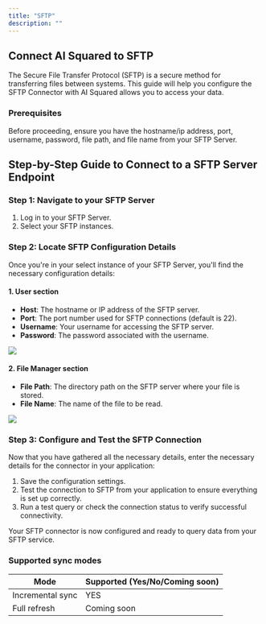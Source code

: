 ```yaml
---
title: "SFTP"
description: ""
---
```


## Connect AI Squared to SFTP

The Secure File Transfer Protocol (SFTP) is a secure method for transferring files between systems. This guide will help you configure the SFTP Connector with AI Squared allows you to access your data.

### Prerequisites

Before proceeding, ensure you have the hostname/ip address, port, username, password, file path, and file name from your SFTP Server.

## Step-by-Step Guide to Connect to a SFTP Server Endpoint

### Step 1: Navigate to your SFTP Server

1. Log in to your SFTP Server.
2. Select your SFTP instances.

### Step 2: Locate SFTP Configuration Details

Once you're in your select instance of your SFTP Server, you'll find the necessary configuration details:
#### 1. User section
- **Host**: The hostname or IP address of the SFTP server.
- **Port**: The port number used for SFTP connections (default is 22).
- **Username**: Your username for accessing the SFTP server.
- **Password**: The password associated with the username.
<Frame>
  <img src="https://res.cloudinary.com/dspflukeu/image/upload/v1735878893/Multiwoven/connectors/SFTP-Source/SFTP_credentials_ngkpu0.png" />
</Frame>

#### 2. File Manager section
- **File Path**: The directory path on the SFTP server where your file is stored.
- **File Name**: The name of the file to be read.
<Frame>
  <img src="https://res.cloudinary.com/dspflukeu/image/upload/v1735879781/Multiwoven/connectors/SFTP-Source/SFTP_File_vnb0am.png" />
</Frame>

### Step 3: Configure and Test the SFTP Connection

Now that you have gathered all the necessary details, enter the necessary details for the connector in your application:

1. Save the configuration settings.
2. Test the connection to SFTP from your application to ensure everything is set up correctly.
3. Run a test query or check the connection status to verify successful connectivity.

Your SFTP connector is now configured and ready to query data from your SFTP service.

### Supported sync modes

| Mode            | Supported (Yes/No/Coming soon) |
|-----------------|--------------------------------|
| Incremental sync | YES                           |
| Full refresh     | Coming soon                   |